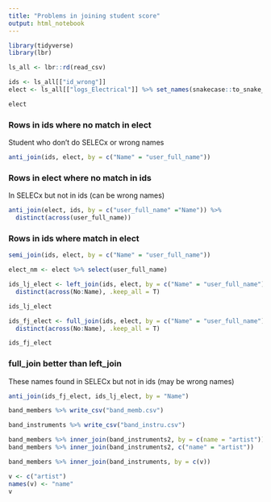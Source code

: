 ```yaml
---
title: "Problems in joining student score"
output: html_notebook
---
```


```r
library(tidyverse)
library(lbr)
```

```r
ls_all <- lbr::rd(read_csv)

ids <- ls_all[["id_wrong"]]
elect <- ls_all[["logs_Electrical"]] %>% set_names(snakecase::to_snake_case)
```

```r
elect
```

### Rows in ids where no match in elect

Student who don't do SELECx or wrong names
```r
anti_join(ids, elect, by = c("Name" = "user_full_name"))
```
### Rows in elect where no match in ids 

In SELECx but not in ids (can be wrong names)
```r
anti_join(elect, ids, by = c("user_full_name" ="Name")) %>% 
  distinct(across(user_full_name))
```
### Rows in ids where match in elect
```r
semi_join(ids, elect, by = c("Name" = "user_full_name"))
```

```r
elect_nm <- elect %>% select(user_full_name)
```


```r
ids_lj_elect <- left_join(ids, elect, by = c("Name" = "user_full_name")) %>% 
  distinct(across(No:Name), .keep_all = T)

ids_lj_elect
```

```r
ids_fj_elect <- full_join(ids, elect, by = c("Name" = "user_full_name")) %>% 
  distinct(across(No:Name), .keep_all = T)

ids_fj_elect
```

### full_join better than left_join

These names found in SELECx but not in ids (may be wrong names)

```r
anti_join(ids_fj_elect, ids_lj_elect, by = "Name")
```


```r
band_members %>% write_csv("band_memb.csv")
```

```r
band_instruments %>% write_csv("band_instru.csv")
```


```r
band_members %>% inner_join(band_instruments2, by = c(name = "artist"))
band_members %>% inner_join(band_instruments2, c("name" = "artist"))
```
```r
band_members %>% inner_join(band_instruments, by = c(v))

```



```r
v <- c("artist")
names(v) <- "name"
v
```

